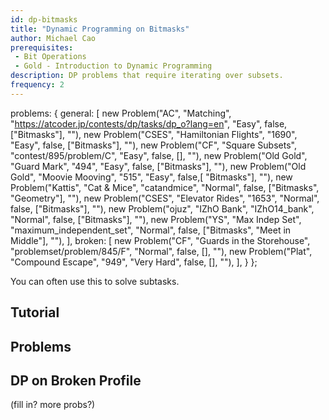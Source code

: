 ```yaml
---
id: dp-bitmasks
title: "Dynamic Programming on Bitmasks"
author: Michael Cao
prerequisites: 
 - Bit Operations
 - Gold - Introduction to Dynamic Programming
description: DP problems that require iterating over subsets.
frequency: 2
---
```



  problems: {
    general: [
      new Problem("AC", "Matching", "https://atcoder.jp/contests/dp/tasks/dp_o?lang=en", "Easy", false, ["Bitmasks"], ""),
      new Problem("CSES", "Hamiltonian Flights", "1690", "Easy", false, ["Bitmasks"], ""),
      new Problem("CF", "Square Subsets", "contest/895/problem/C", "Easy", false, [], ""),
      new Problem("Old Gold", "Guard Mark", "494", "Easy", false, ["Bitmasks"], ""),
      new Problem("Old Gold", "Moovie Mooving", "515", "Easy", false,[ "Bitmasks"], ""),
      new Problem("Kattis", "Cat & Mice", "catandmice", "Normal", false, ["Bitmasks", "Geometry"], ""),
      new Problem("CSES", "Elevator Rides", "1653", "Normal", false, ["Bitmasks"], ""),
      new Problem("ojuz", "IZhO Bank", "IZhO14_bank", "Normal", false, ["Bitmasks"], ""),
      new Problem("YS", "Max Indep Set", "maximum_independent_set", "Normal", false, ["Bitmasks", "Meet in Middle"], ""),
    ],
    broken: [
      new Problem("CF", "Guards in the Storehouse", "problemset/problem/845/F", "Normal", false, [], ""),
      new Problem("Plat", "Compound Escape", "949", "Very Hard", false, [], ""),
    ],
  }
};

<Info title="Pro Tip">

You can often use this to solve subtasks.

</Info>

## Tutorial

<Resources>
	<Resource source="PAPS" title="9.4"> </Resource>
	<Resource source="CPH" title="10 (Bit Manipulation), 19.2 (Hamiltonian Paths)"> </Resource>
	<Resource source="CF" title="DP Over Subsets" url="blog/entry/337"> </Resource>
	<Resource source="HE" title="DP and Bit Masking" url="https://www.hackerearth.com/practice/algorithms/dynamic-programming/bit-masking/tutorial/"> </Resource>
</Resources>

## Problems

<Problems problems={metadata.problems.general} />

## DP on Broken Profile

<Resources>
	<Resource source="cp-algo" title="DP on Broken Profile" url="dynamic_programming/profile-dynamics.html"> </Resource>
</Resources>

(fill in? more probs?)

<Problems problems={metadata.problems.broken} />